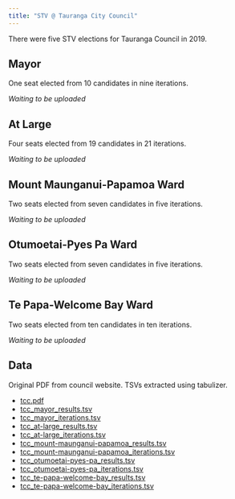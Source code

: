 ```yaml
---
title: "STV @ Tauranga City Council"
---
```


There were five STV elections for Tauranga Council in 2019.

## Mayor

One seat elected from 10 candidates in nine iterations.

*Waiting to be uploaded*


## At Large

Four seats elected from 19 candidates in 21 iterations.

*Waiting to be uploaded*


## Mount Maunganui-Papamoa Ward

Two seats elected from seven candidates in five iterations.

*Waiting to be uploaded*


## Otumoetai-Pyes Pa Ward

Two seats elected from seven candidates in five iterations.

*Waiting to be uploaded*


## Te Papa-Welcome Bay Ward

Two seats elected from ten candidates in ten iterations.

*Waiting to be uploaded*


## Data

Original PDF from council website. TSVs extracted using tabulizer.

* [tcc.pdf](sources/2019/tcc.pdf)
* [tcc_mayor_results.tsv](sources/2019/tcc_mayor_results.tsv)
* [tcc_mayor_iterations.tsv](sources/2019/tcc_mayor_iterations.tsv)
* [tcc_at-large_results.tsv](sources/2019/tcc_at-large_results.tsv)
* [tcc_at-large_iterations.tsv](sources/2019/tcc_at-large_iterations.tsv)
* [tcc_mount-maunganui-papamoa_results.tsv](sources/2019/tcc_mount-maunganui-papamoa_results.tsv)
* [tcc_mount-maunganui-papamoa_iterations.tsv](sources/2019/tcc_mount-maunganui-papamoa_iterations.tsv)
* [tcc_otumoetai-pyes-pa_results.tsv](sources/2019/tcc_otumoetai-pyes-pa_results.tsv)
* [tcc_otumoetai-pyes-pa_iterations.tsv](sources/2019/tcc_otumoetai-pyes-pa_iterations.tsv)
* [tcc_te-papa-welcome-bay_results.tsv](sources/2019/tcc_te-papa-welcome-bay_results.tsv)
* [tcc_te-papa-welcome-bay_iterations.tsv](sources/2019/tcc_te-papa-welcome-bay_iterations.tsv)

